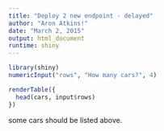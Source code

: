 ```yaml
---
title: "Deploy 2 new endpoint - delayed"
author: "Aron Atkins!"
date: "March 2, 2015"
output: html_document
runtime: shiny
---
```


```r
library(shiny)
numericInput("rows", "How many cars?", 4)

renderTable({
  head(cars, input$rows)
})
```

some cars should be listed above.
